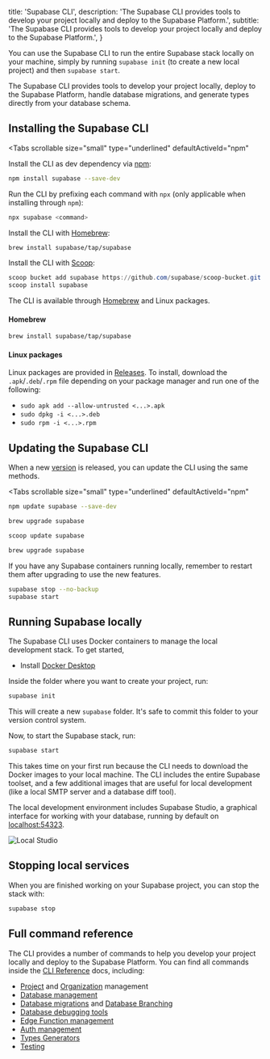 
  title: 'Supabase CLI',
  description:
    'The Supabase CLI provides tools to develop your project locally and deploy to the Supabase Platform.',
  subtitle:
    'The Supabase CLI provides tools to develop your project locally and deploy to the Supabase Platform.',
}

You can use the Supabase CLI to run the entire Supabase stack locally on your machine, simply by running `supabase init` (to create a new local project) and then `supabase start`.

The Supabase CLI provides tools to develop your project locally, deploy to the Supabase Platform, handle database migrations, and generate types directly from your database schema.

## Installing the Supabase CLI

<Tabs
  scrollable
  size="small"
  type="underlined"
  defaultActiveId="npm"
>
<TabPanel id="npm" label="npm">

Install the CLI as dev dependency via [npm](https://www.npmjs.com/package/supabase):

```sh
npm install supabase --save-dev
```

Run the CLI by prefixing each command with `npx` (only applicable when installing through `npm`):

```sh
npx supabase <command>
```

</TabPanel>
<TabPanel id="macos" label="macOS">

Install the CLI with [Homebrew](https://brew.sh):

```sh
brew install supabase/tap/supabase
```

</TabPanel>
<TabPanel id="windows" label="Windows">

Install the CLI with [Scoop](https://scoop.sh):

```powershell
scoop bucket add supabase https://github.com/supabase/scoop-bucket.git
scoop install supabase
```

</TabPanel>
<TabPanel id="linux" label="Linux">

The CLI is available through [Homebrew](https://brew.sh) and Linux packages.

#### Homebrew

```sh
brew install supabase/tap/supabase
```

#### Linux packages

Linux packages are provided in [Releases](https://github.com/supabase/cli/releases).
To install, download the `.apk`/`.deb`/`.rpm` file depending on your package manager
and run one of the following:

- `sudo apk add --allow-untrusted <...>.apk`
- `sudo dpkg -i <...>.deb`
- `sudo rpm -i <...>.rpm`

</TabPanel>
</Tabs>

## Updating the Supabase CLI

When a new [version](https://github.com/supabase/cli/releases) is released, you can update the CLI using the same methods.

<Tabs
  scrollable
  size="small"
  type="underlined"
  defaultActiveId="npm"
>
<TabPanel id="npm" label="npm">

```sh
npm update supabase --save-dev
```

</TabPanel>
<TabPanel id="macos" label="macOS">

```sh
brew upgrade supabase
```

</TabPanel>
<TabPanel id="windows" label="Windows">

```powershell
scoop update supabase
```

</TabPanel>
<TabPanel id="linux" label="Linux">

```sh
brew upgrade supabase
```

</TabPanel>
</Tabs>

If you have any Supabase containers running locally, remember to restart them after upgrading to use the new features.

```bash
supabase stop --no-backup
supabase start
```

## Running Supabase locally

The Supabase CLI uses Docker containers to manage the local development stack. To get started,

- Install [Docker Desktop](https://docs.docker.com/desktop)

Inside the folder where you want to create your project, run:

```bash
supabase init
```

This will create a new `supabase` folder. It's safe to commit this folder to your version control system.

Now, to start the Supabase stack, run:

```bash
supabase start
```

This takes time on your first run because the CLI needs to download the Docker images to your local machine. The CLI includes the entire Supabase toolset, and a few additional images that are useful for local development (like a local SMTP server and a database diff tool).

The local development environment includes Supabase Studio, a graphical interface for working with your database, running by default on [localhost:54323](http://localhost:54323).

![Local Studio](/docs/img/guides/cli/local-studio.png)

## Stopping local services

When you are finished working on your Supabase project, you can stop the stack with:

```bash
supabase stop
```

## Full command reference

The CLI provides a number of commands to help you develop your project locally and deploy to the Supabase Platform. You can find all commands inside the [CLI Reference](/docs/reference/cli/introduction) docs, including:

- [Project](/docs/reference/cli/supabase-projects) and [Organization](/docs/reference/cli/supabase-orgs) management
- [Database management](/docs/reference/cli/supabase-db)
- [Database migrations](/docs/reference/cli/supabase-migration) and [Database Branching](/docs/reference/cli/supabase-branches)
- [Database debugging tools](/docs/reference/cli/supabase-inspect-db-calls)
- [Edge Function management](/docs/reference/cli/supabase-functions)
- [Auth management](/docs/reference/cli/supabase-functions)
- [Types Generators](/docs/reference/cli/supabase-gen)
- [Testing](/docs/reference/cli/supabase-test)


